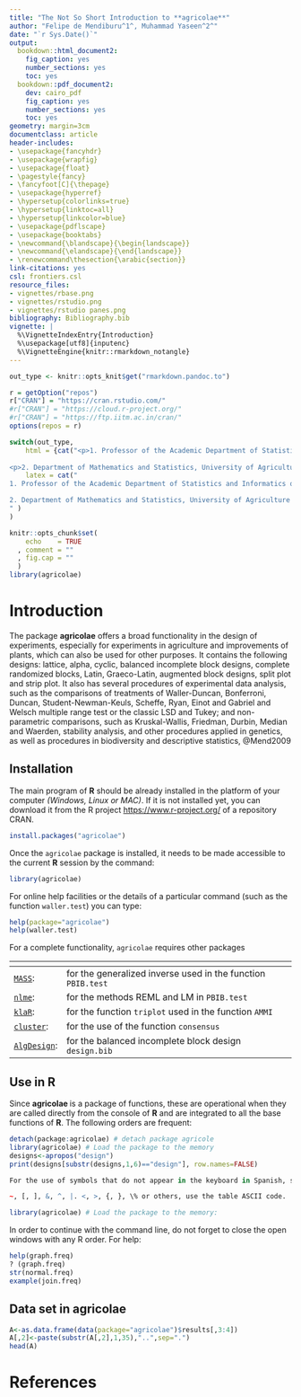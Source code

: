 ```yaml
---
title: "The Not So Short Introduction to **agricolae**"
author: "Felipe de Mendiburu^1^, Muhammad Yaseen^2^"
date: "`r Sys.Date()`"
output:
  bookdown::html_document2:
    fig_caption: yes
    number_sections: yes
    toc: yes
  bookdown::pdf_document2:
    dev: cairo_pdf
    fig_caption: yes
    number_sections: yes
    toc: yes
geometry: margin=3cm
documentclass: article
header-includes:
- \usepackage{fancyhdr}
- \usepackage{wrapfig}
- \usepackage{float}
- \pagestyle{fancy}
- \fancyfoot[C]{\thepage}
- \usepackage{hyperref}
- \hypersetup{colorlinks=true}
- \hypersetup{linktoc=all}
- \hypersetup{linkcolor=blue}
- \usepackage{pdflscape}
- \usepackage{booktabs}
- \newcommand{\blandscape}{\begin{landscape}}
- \newcommand{\elandscape}{\end{landscape}}
- \renewcommand\thesection{\arabic{section}}
link-citations: yes
csl: frontiers.csl
resource_files:
- vignettes/rbase.png
- vignettes/rstudio.png
- vignettes/rstudio panes.png
bibliography: Bibliography.bib
vignette: |
  %\VignetteIndexEntry{Introduction}
  %\usepackage[utf8]{inputenc}
  %\VignetteEngine{knitr::rmarkdown_notangle}
---
```



```r
out_type <- knitr::opts_knit$get("rmarkdown.pandoc.to")

r = getOption("repos")
r["CRAN"] = "https://cran.rstudio.com/"
#r["CRAN"] = "https://cloud.r-project.org/"
#r["CRAN"] = "https://ftp.iitm.ac.in/cran/"
options(repos = r)
```

```r
switch(out_type,
    html = {cat("<p>1. Professor of the Academic Department of Statistics and Informatics of the Faculty of Economics and Planning.National University Agraria La Molina-PERU.</p>
    
<p>2. Department of Mathematics and Statistics, University of Agriculture Faisalabad, Pakistan.</p>")},
    latex = cat("
1. Professor of the Academic Department of Statistics and Informatics of the Faculty of Economics and Planning.National University Agraria La Molina-PERU.

2. Department of Mathematics and Statistics, University of Agriculture Faisalabad, Pakistan.
" )
)
```


```r
knitr::opts_chunk$set(
    echo    = TRUE
  , comment = ""
  , fig.cap = ""
  )
library(agricolae)
```


\begin{center}
\vspace{6pt}
\hrule
\end{center}



# Introduction

The package **agricolae** offers a broad functionality in the design of experiments, especially for experiments in agriculture and improvements of plants, which can also be used for other purposes. It contains the following designs: lattice, alpha, cyclic, balanced incomplete block designs, complete randomized blocks, Latin, Graeco-Latin, augmented block designs, split plot and strip plot. It also has several procedures of experimental data analysis, such as the comparisons of treatments of Waller-Duncan, Bonferroni, Duncan, Student-Newman-Keuls, Scheffe, Ryan, Einot and Gabriel and Welsch multiple range test or the classic LSD and Tukey; and non-parametric comparisons, such as Kruskal-Wallis, Friedman, Durbin, Median and Waerden, stability analysis, and other procedures applied in genetics, as well as procedures in biodiversity and descriptive statistics, @Mend2009


## Installation
The main program of **R** should be already installed in the platform of your computer *(Windows, Linux or MAC)*. If it is not installed yet, you can download it from the R project [https://www.r-project.org/](https://www.r-project.org/) of a repository CRAN.


```r
install.packages("agricolae")
```

Once the `agricolae` package is installed, it needs to be made accessible to the current **R**   session by the command:


```r
library(agricolae)
```

For online help facilities or the details of a particular command
(such as the function `waller.test`) you can type:

```r
help(package="agricolae")
help(waller.test)
```


For a complete functionality, `agricolae` requires other packages

<!-- --> | <!-- --> 
---------|---------------------------------------------
[`MASS`](https://cran.r-project.org/web/packages/MASS/index.html):|	for the generalized inverse used in the function `PBIB.test`
[`nlme`](https://cran.r-project.org/web/packages/nlme/index.html): | for the methods REML and LM in `PBIB.test`
[`klaR`](https://cran.r-project.org/web/packages/klaR/index.html):  | for the function `triplot` used in the function `AMMI`
[`cluster`](https://cran.r-project.org/web/packages/cluster/index.html):  | for the use of the function `consensus`
[`AlgDesign`](https://cran.r-project.org/web/packages/AlgDesign/index.html): | for the balanced incomplete block design `design.bib`


## Use in **R**

Since **agricolae **  is a package of functions, these are operational when they are called directly from the console of **R**  and are integrated to all the base functions of **R**.
The following orders are frequent: 

```r
detach(package:agricolae) # detach package agricole
library(agricolae) # Load the package to the memory
designs<-apropos("design")
print(designs[substr(designs,1,6)=="design"], row.names=FALSE)
```

```r
For the use of symbols that do not appear in the keyboard in Spanish, such as:

~, [, ], &, ^, |. <, >, {, }, \% or others, use the table ASCII code.
```



```r
library(agricolae) # Load the package to the memory: 
```

In order to continue with the command line, do not forget to close the open windows with any R order.
For help: 

```r
help(graph.freq)
? (graph.freq)
str(normal.freq)
example(join.freq)
```


## Data set in **agricolae **
```r
A<-as.data.frame(data(package="agricolae")$results[,3:4])
A[,2]<-paste(substr(A[,2],1,35),"..",sep=".")
head(A)
```

# References
